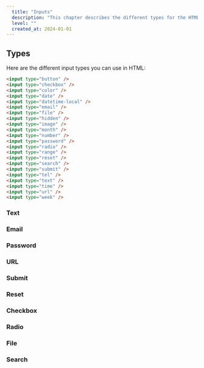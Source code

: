 ```yaml
---
  title: "Inputs"
  description: "This chapter describes the different types for the HTML <input> element."
  level: ""
  created_at: 2024-01-01
---
```


## Types

Here are the different input types you can use in HTML:

```html
<input type="button" />
<input type="checkbox" />
<input type="color" />
<input type="date" />
<input type="datetime-local" />
<input type="email" />
<input type="file" />
<input type="hidden" />
<input type="image" />
<input type="month" />
<input type="number" />
<input type="password" />
<input type="radio" />
<input type="range" />
<input type="reset" />
<input type="search" />
<input type="submit" />
<input type="tel" />
<input type="text" />
<input type="time" />
<input type="url" />
<input type="week" />
```

### Text

<ComponentPreview name="inputs-text" />

### Email

<ComponentPreview name="inputs-email" />

### Password

<ComponentPreview name="inputs-password" />

### URL

<ComponentPreview name="inputs-url" />

### Submit

<ComponentPreview name="inputs-submit" />

### Reset

<ComponentPreview name="inputs-reset" />

### Checkbox

<ComponentPreview name="inputs-checkbox" />

### Radio

<ComponentPreview name="inputs-radio" />

### File

<ComponentPreview name="inputs-file" />

### Search

<ComponentPreview name="inputs-search" />
